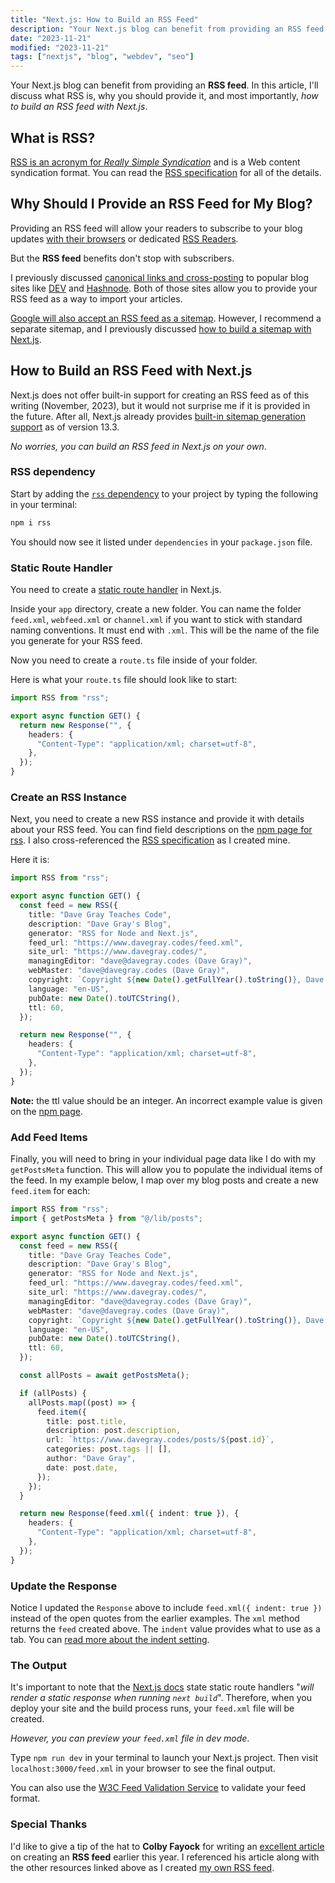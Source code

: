 ```yaml
---
title: "Next.js: How to Build an RSS Feed"
description: "Your Next.js blog can benefit from providing an RSS feed."
date: "2023-11-21"
modified: "2023-11-21"
tags: ["nextjs", "blog", "webdev", "seo"]
---
```


Your Next.js blog can benefit from providing an **RSS feed**. In this article, I'll discuss what RSS is, why you should provide it, and most importantly, _how to build an RSS feed with Next.js_.

## What is RSS?

[RSS is an acronym for _Really Simple Syndication_](https://www.rssboard.org/rss-specification) and is a Web content syndication format. You can read the [RSS specification](https://www.rssboard.org/rss-specification) for all of the details.

## Why Should I Provide an RSS Feed for My Blog?

Providing an RSS feed will allow your readers to subscribe to your blog updates [with their browsers](https://www.google.com/search?q=read+rss+feed+in+browser) or dedicated [RSS Readers](https://www.google.com/search?q=best+rss+feed+reader).

But the **RSS feed** benefits don't stop with subscribers.

I previously discussed [canonical links and cross-posting](https://www.davegray.codes/posts/does-my-nextjs-blog-need-canonical-links) to popular blog sites like [DEV](https://dev.to/tessak22/connecting-your-rss-feed-url-for-easy-publishing-to-dev-to-31de) and [Hashnode](https://support.hashnode.com/en/articles/6427208-rss-importer). Both of those sites allow you to provide your RSS feed as a way to import your articles.

[Google will also accept an RSS feed as a sitemap](https://developers.google.com/search/docs/crawling-indexing/sitemaps/build-sitemap#rss). However, I recommend a separate sitemap, and I previously discussed [how to build a sitemap with Next.js](https://www.davegray.codes/posts/nextjs-how-to-build-sitemap-robots-txt).

## How to Build an RSS Feed with Next.js

Next.js does not offer built-in support for creating an RSS feed as of this writing (November, 2023), but it would not surprise me if it is provided in the future. After all, Next.js already provides [built-in sitemap generation support](https://nextjs.org/docs/app/api-reference/file-conventions/metadata/sitemap) as of version 13.3.

_No worries, you can build an RSS feed in Next.js on your own_.

### RSS dependency

Start by adding the [`rss` dependency](https://www.npmjs.com/package/rss) to your project by typing the following in your terminal:

```bash
npm i rss
```

You should now see it listed under `dependencies` in your `package.json` file.

### Static Route Handler

You need to create a [static route handler](https://nextjs.org/docs/app/building-your-application/deploying/static-exports#route-handlers) in Next.js.

Inside your `app` directory, create a new folder. You can name the folder `feed.xml`, `webfeed.xml` or `channel.xml` if you want to stick with standard naming conventions. It must end with `.xml`. This will be the name of the file you generate for your RSS feed.

Now you need to create a `route.ts` file inside of your folder.

Here is what your `route.ts` file should look like to start:

```ts
import RSS from "rss";

export async function GET() {
  return new Response("", {
    headers: {
      "Content-Type": "application/xml; charset=utf-8",
    },
  });
}
```

### Create an RSS Instance

Next, you need to create a new RSS instance and provide it with details about your RSS feed. You can find field descriptions on the [npm page for rss](https://www.npmjs.com/package/rss). I also cross-referenced the [RSS specification](https://www.rssboard.org/rss-specification) as I created mine.

Here it is:

```ts
import RSS from "rss";

export async function GET() {
  const feed = new RSS({
    title: "Dave Gray Teaches Code",
    description: "Dave Gray's Blog",
    generator: "RSS for Node and Next.js",
    feed_url: "https://www.davegray.codes/feed.xml",
    site_url: "https://www.davegray.codes/",
    managingEditor: "dave@davegray.codes (Dave Gray)",
    webMaster: "dave@davegray.codes (Dave Gray)",
    copyright: `Copyright ${new Date().getFullYear().toString()}, Dave Gray`,
    language: "en-US",
    pubDate: new Date().toUTCString(),
    ttl: 60,
  });

  return new Response("", {
    headers: {
      "Content-Type": "application/xml; charset=utf-8",
    },
  });
}
```

**Note:** the ttl value should be an integer. An incorrect example value is given on the [npm page](https://www.npmjs.com/package/rss).

### Add Feed Items

Finally, you will need to bring in your individual page data like I do with my `getPostsMeta` function. This will allow you to populate the individual items of the feed. In my example below, I map over my blog posts and create a new `feed.item` for each:

```ts
import RSS from "rss";
import { getPostsMeta } from "@/lib/posts";

export async function GET() {
  const feed = new RSS({
    title: "Dave Gray Teaches Code",
    description: "Dave Gray's Blog",
    generator: "RSS for Node and Next.js",
    feed_url: "https://www.davegray.codes/feed.xml",
    site_url: "https://www.davegray.codes/",
    managingEditor: "dave@davegray.codes (Dave Gray)",
    webMaster: "dave@davegray.codes (Dave Gray)",
    copyright: `Copyright ${new Date().getFullYear().toString()}, Dave Gray`,
    language: "en-US",
    pubDate: new Date().toUTCString(),
    ttl: 60,
  });

  const allPosts = await getPostsMeta();

  if (allPosts) {
    allPosts.map((post) => {
      feed.item({
        title: post.title,
        description: post.description,
        url: `https://www.davegray.codes/posts/${post.id}`,
        categories: post.tags || [],
        author: "Dave Gray",
        date: post.date,
      });
    });
  }

  return new Response(feed.xml({ indent: true }), {
    headers: {
      "Content-Type": "application/xml; charset=utf-8",
    },
  });
}
```

### Update the Response

Notice I updated the `Response` above to include `feed.xml({ indent: true })` instead of the open quotes from the earlier examples. The `xml` method returns the `feed` created above. The `indent` value provides what to use as a tab. You can [read more about the indent setting](https://www.npmjs.com/package/rss).

### The Output

It's important to note that the [Next.js docs](https://nextjs.org/docs/app/building-your-application/deploying/static-exports#route-handlers) state static route handlers "_will render a static response when running `next build`_". Therefore, when you deploy your site and the build process runs, your `feed.xml` file will be created.

_However, you can preview your `feed.xml` file in dev mode_.

Type `npm run dev` in your terminal to launch your Next.js project. Then visit `localhost:3000/feed.xml` in your browser to see the final output.

You can also use the [W3C Feed Validation Service](https://validator.w3.org/feed/) to validate your feed format.

### Special Thanks

I'd like to give a tip of the hat to **Colby Fayock** for writing an [excellent article](https://spacejelly.dev/posts/sitemaps-rss-feeds-with-next-js-app-router/) on creating an **RSS feed** earlier this year. I referenced his article along with the other resources linked above as I created [my own RSS feed](https://www.davegray.codes/feed.xml).
